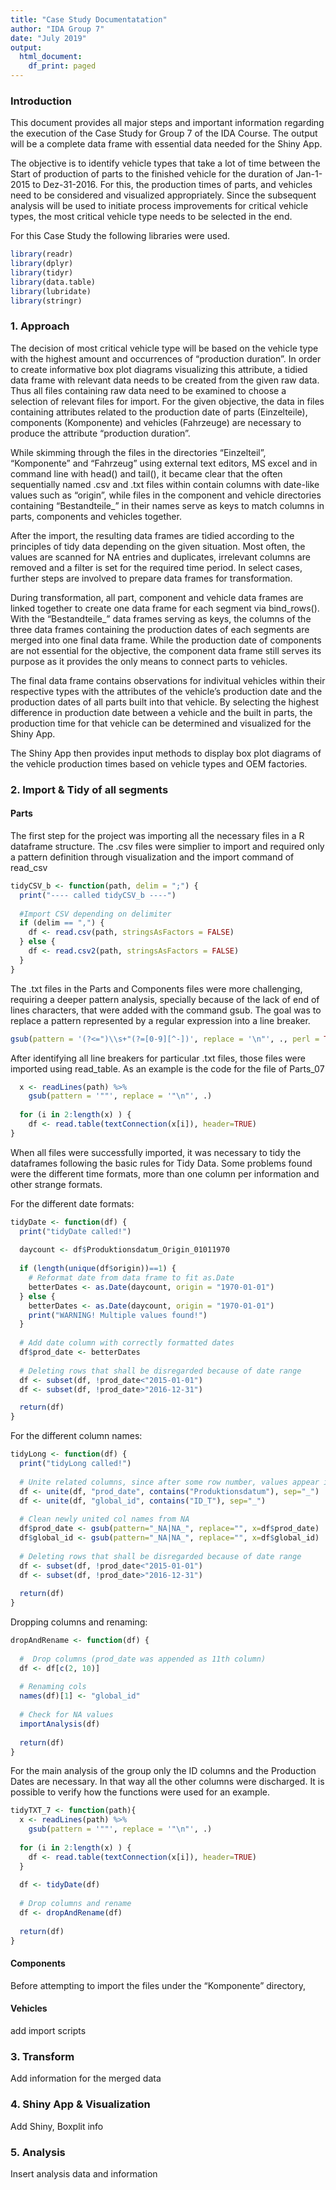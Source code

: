 ---
title: "Case Study Documentatation"
author: "IDA Group 7"
date: "July 2019"
output:
  html_document:
    df_print: paged
---

### Introduction

This document provides all major steps and important information regarding the execution of the Case Study for Group 7 of the IDA Course. The output will be a complete data frame with essential data needed for the Shiny App.

The objective is to identify vehicle types that take a lot of time between the Start of production of parts to the finished vehicle for the duration of Jan-1-2015 to Dez-31-2016. For this, the production times of parts, and vehicles need to be considered and visualized appropriately. Since the subsequent analysis will be used to initiate process improvements for critical vehicle types, the most critical vehicle type needs to be selected in the end.

For this Case Study the following libraries were used.

```{r setup, include=FALSE}
library(readr)
library(dplyr)
library(tidyr)
library(data.table)
library(lubridate) 
library(stringr)

```


### 1. Approach

The decision of most critical vehicle type will be based on the vehicle type with the highest amount and occurrences of "production duration".
In order to create informative box plot diagrams visualizing this attribute, a tidied data frame with relevant data needs to be created from the given raw data. Thus all files containing raw data need to be examined to choose a selection of relevant files for import. For the given objective, the data in files containing attributes related to the production date of parts (Einzelteile), components (Komponente) and vehicles (Fahrzeuge) are necessary to produce the attribute "production duration".

While skimming through the files in the directories "Einzelteil", "Komponente" and "Fahrzeug" using external text editors, MS excel and in command line with head() and tail(), it became clear that the often sequentially named .csv and .txt files within contain columns with date-like values such as "origin", while files in the component and vehicle directories containing "Bestandteile_" in their names serve as keys to match columns in parts, components and vehicles together.

After the import, the resulting data frames are tidied according to the principles of tidy data depending on the given situation. Most often, the values are scanned for NA entries and duplicates, irrelevant columns are removed and a filter is set for the required time period. In select cases, further steps are involved to prepare data frames for transformation.

During transformation, all part, component and vehicle data frames are linked together to create one data frame for each segment via bind_rows(). With the "Bestandteile_" data frames serving as keys, the columns of the three data frames containing the production dates of each segments are merged into one final data frame. While the production date of components are not essential for the objective, the component data frame still serves its purpose as it provides the only means to connect parts to vehicles.

The final data frame contains observations for indivitual vehicles within their respective types with the attributes of the vehicle's production date and the production dates of all parts built into that vehicle. By selecting the highest difference in production date between a vehicle and the built in parts, the production time for that vehicle can be determined and visualized for the Shiny App.

The Shiny App then provides input methods to display box plot diagrams of the vehicle production times based on vehicle types and OEM factories. 



### 2. Import & Tidy of all segments

#### Parts

The first step for the project was importing all the necessary files in a R dataframe structure. The .csv files were simplier to import and required only a pattern definition through visualization and the import command of read_csv

```{r}
tidyCSV_b <- function(path, delim = ";") {
  print("---- called tidyCSV_b ----")
  
  #Import CSV depending on delimiter
  if (delim == ",") {
    df <- read.csv(path, stringsAsFactors = FALSE)
  } else {
    df <- read.csv2(path, stringsAsFactors = FALSE)
  }
}
```

The .txt files in the Parts and Components files were more challenging, requiring a deeper pattern analysis, specially because of the lack of end of lines characters, that were added with the command gsub. The goal was to replace a pattern represented by a regular expression into a line breaker. 

```{r}
gsub(pattern = '(?<=")\\s+"(?=[0-9][^-])', replace = '\n"', ., perl = TRUE)
```

After identifying all line breakers for particular .txt files, those files were imported using read_table. As an example is the code for the file of Parts_07

```{r}
  x <- readLines(path) %>%
    gsub(pattern = '""', replace = '"\n"', .) 
  
  for (i in 2:length(x) ) {
    df <- read.table(textConnection(x[i]), header=TRUE)
}
```


When all files were successfully imported, it was necessary to tidy the dataframes following the basic rules for Tidy Data. Some problems found were the different time formats, more than one column per information and other strange formats.

For the different date formats:

```{r}
tidyDate <- function(df) {
  print("tidyDate called!")
  
  daycount <- df$Produktionsdatum_Origin_01011970
  
  if (length(unique(df$origin))==1) {
    # Reformat date from data frame to fit as.Date
    betterDates <- as.Date(daycount, origin = "1970-01-01")
  } else {
    betterDates <- as.Date(daycount, origin = "1970-01-01")
    print("WARNING! Multiple values found!")
  }
  
  # Add date column with correctly formatted dates
  df$prod_date <- betterDates
  
  # Deleting rows that shall be disregarded because of date range
  df <- subset(df, !prod_date<"2015-01-01")
  df <- subset(df, !prod_date>"2016-12-31")

  return(df)
}
```

For the different column names: 

```{r}
tidyLong <- function(df) {
  print("tidyLong called!")
  
  # Unite related columns, since after some row number, values appear in different columns
  df <- unite(df, "prod_date", contains("Produktionsdatum"), sep="_")
  df <- unite(df, "global_id", contains("ID_T"), sep="_") 
  
  # Clean newly united col names from NA
  df$prod_date <- gsub(pattern="_NA|NA_", replace="", x=df$prod_date)
  df$global_id <- gsub(pattern="_NA|NA_", replace="", x=df$global_id)
  
  # Deleting rows that shall be disregarded because of date range
  df <- subset(df, !prod_date<"2015-01-01")
  df <- subset(df, !prod_date>"2016-12-31")
  
  return(df)
}
```

Dropping columns and renaming:

```{r}
dropAndRename <- function(df) {
  
  #  Drop columns (prod_date was appended as 11th column)
  df <- df[c(2, 10)]
  
  # Renaming cols
  names(df)[1] <- "global_id"
  
  # Check for NA values
  importAnalysis(df)
  
  return(df)
}
```


For the main analysis of the group only the ID columns and the Production Dates are necessary. In that way all the other columns were discharged. It is possible to verify how the functions were used for an example.

```{r}
tidyTXT_7 <- function(path){
  x <- readLines(path) %>%
    gsub(pattern = '""', replace = '"\n"', .) 
  
  for (i in 2:length(x) ) {
    df <- read.table(textConnection(x[i]), header=TRUE)
  }
  
  df <- tidyDate(df)
  
  # Drop columns and rename 
  df <- dropAndRename(df)
  
  return(df)
}

```


#### Components

Before attempting to import the files under the "Komponente" directory, 

#### Vehicles

add import scripts



### 3. Transform

Add information for the merged data

### 4. Shiny App & Visualization

Add Shiny, Boxplit info

### 5. Analysis

Insert analysis data and information

